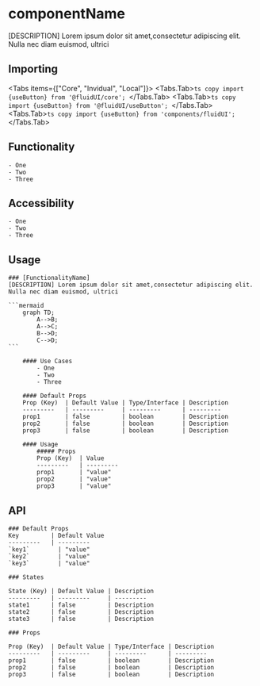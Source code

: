 
# componentName

[DESCRIPTION] Lorem ipsum dolor sit amet,consectetur adipiscing elit. Nulla nec diam euismod, ultrici

<Cards>
  <Card icon={""} title="Source Code" href="/docs/guide/built-ins/callout" />
  <Card icon={""} title="NPM" href="/docs/guide/built-ins/tabs" />
  <Card icon={""} title="Storybook" href="/docs/guide/built-ins/steps" />
</Cards>

## Importing

<Tabs items={["Core", "Invidual", "Local"]}>
  <Tabs.Tab>```ts copy import {useButton} from '@fluidUI/core'; ```</Tabs.Tab>
  <Tabs.Tab>```ts copy import {useButton} from '@fluidUI/useButton'; ```</Tabs.Tab>
  <Tabs.Tab>```ts copy import {useButton} from 'components/fluidUI'; ```</Tabs.Tab>
</Tabs>

## Functionality

    - One
    - Two
    - Three

## Accessibility

    - One
    - Two
    - Three

## Usage

    ### [FunctionalityName]
    [DESCRIPTION] Lorem ipsum dolor sit amet,consectetur adipiscing elit. Nulla nec diam euismod, ultrici

    ```mermaid
        graph TD;
            A-->B;
            A-->C;
            B-->D;
            C-->D;
    ```

        #### Use Cases
            - One
            - Two
            - Three

        #### Default Props
        Prop (Key)  | Default Value | Type/Interface | Description
        ---------   | ---------     | ---------      | ---------
        prop1       | false         | boolean        | Description
        prop2       | false         | boolean        | Description
        prop3       | false         | boolean        | Description

        #### Usage
            ##### Props
            Prop (Key)  | Value
            ---------   | ---------
            prop1       | "value"
            prop2       | "value"
            prop3       | "value"

## API

    ### Default Props
    Key         | Default Value
    ---------   | ---------
    `key1`        | "value"
    `key2`        | "value"
    `key3`        | "value"

    ### States

    State (Key) | Default Value | Description
    ---------   | ---------     | ---------
    state1      | false         | Description
    state2      | false         | Description
    state3      | false         | Description

    ### Props

    Prop (Key)  | Default Value | Type/Interface | Description
    ---------   | ---------     | ---------      | ---------
    prop1       | false         | boolean        | Description
    prop2       | false         | boolean        | Description
    prop3       | false         | boolean        | Description
